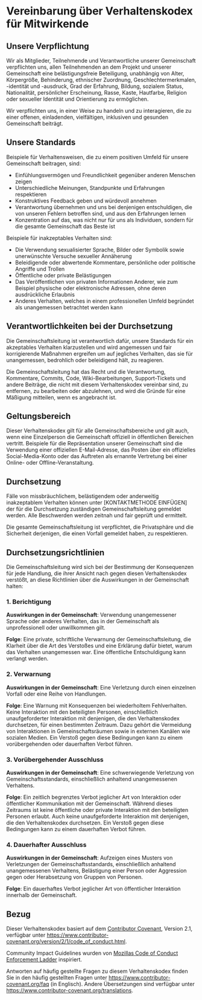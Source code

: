 # Vereinbarung über Verhaltenskodex für Mitwirkende

## Unsere Verpflichtung

Wir als Mitglieder, Teilnehmende und Verantwortliche unserer Gemeinschaft
verpflichten uns, allen Teilnehmenden an dem Projekt und unserer Gemeinschaft
eine belästigungsfreie Beteiligung, unabhängig von Alter, Körpergröße,
Behinderung, ethnischer Zuordnung, Geschlechtermerkmalen, -identität und
-ausdruck, Grad der Erfahrung, Bildung, sozialem Status, Nationalität,
persönlicher Erscheinung, Rasse, Kaste, Hautfarbe, Religion oder sexueller
Identität und Orientierung zu ermöglichen.

Wir verpflichten uns, in einer Weise zu handeln und zu interagieren, die zu
einer offenen, einladenden, vielfältigen, inklusiven und gesunden Gemeinschaft
beiträgt.

## Unsere Standards

Beispiele für Verhaltensweisen, die zu einem positiven Umfeld für unsere
Gemeinschaft beitragen, sind:

- Einfühlungsvermögen und Freundlichkeit gegenüber anderen Menschen zeigen
- Unterschiedliche Meinungen, Standpunkte und Erfahrungen respektieren
- Konstruktives Feedback geben und würdevoll annehmen
- Verantwortung übernehmen und uns bei denjenigen entschuldigen, die von
  unseren Fehlern betroffen sind, und aus den Erfahrungen lernen
- Konzentration auf das, was nicht nur für uns als Individuen, sondern für die
  gesamte Gemeinschaft das Beste ist

Beispiele für inakzeptables Verhalten sind:

- Die Verwendung sexualisierter Sprache, Bilder oder Symbolik sowie
  unerwünschte Versuche sexueller Annäherung
- Beleidigende oder abwertende Kommentare, persönliche oder politische Angriffe
  und Trollen
- Öffentliche oder private Belästigungen
- Das Veröffentlichen von privaten Informationen Anderer, wie zum Beispiel
  physische oder elektronische Adressen, ohne deren ausdrückliche Erlaubnis
- Anderes Verhalten, welches in einem professionellen Umfeld begründet als
  unangemessen betrachtet werden kann

## Verantwortlichkeiten bei der Durchsetzung

Die Gemeinschaftsleitung ist verantwortlich dafür, unsere Standards für ein
akzeptables Verhalten klarzustellen und wird angemessen und fair
korrigierende Maßnahmen ergreifen um auf jegliches Verhalten, das sie für
unangemessen, bedrohlich oder beleidigend hält, zu reagieren.

Die Gemeinschaftsleitung hat das Recht und die Verantwortung, Kommentare,
Commits, Code, Wiki-Bearbeitungen, Support-Tickets und andere Beiträge, die
nicht mit diesem Verhaltenskodex vereinbar sind, zu entfernen, zu bearbeiten
oder abzulehnen, und wird die Gründe für eine Mäßigung mitteilen, wenn es
angebracht ist.

## Geltungsbereich

Dieser Verhaltenskodex gilt für alle Gemeinschaftsbereiche und gilt auch, wenn
eine Einzelperson die Gemeinschaft offiziell in öffentlichen Bereichen
vertritt. Beispiele für die Repräsentation unserer Gemeinschaft sind die
Verwendung einer offiziellen E-Mail-Adresse, das Posten über ein offizielles
Social-Media-Konto oder das Auftreten als ernannte Vertretung bei einer Online-
oder Offline-Veranstaltung.

## Durchsetzung

Fälle von missbräuchlichem, belästigendem oder anderweitig inakzeptablem
Verhalten können unter [KONTAKTMETHODE EINFÜGEN] der für die Durchsetzung
zuständigen Gemeinschaftsleitung gemeldet werden. Alle Beschwerden werden
zeitnah und fair geprüft und ermittelt.

Die gesamte Gemeinschaftsleitung ist verpflichtet, die Privatsphäre und die
Sicherheit derjenigen, die einen Vorfall gemeldet haben, zu respektieren.

## Durchsetzungsrichtlinien

Die Gemeinschaftsleitung wird sich bei der Bestimmung der Konsequenzen für
jede Handlung, die ihrer Ansicht nach gegen diesen Verhaltenskodex verstößt, an
diese Richtlinien über die Auswirkungen in der Gemeinschaft halten:

### 1. Berichtigung

**Auswirkungen in der Gemeinschaft**: Verwendung unangemessener Sprache oder
anderes Verhalten, das in der Gemeinschaft als unprofessionell oder
unwillkommen gilt.

**Folge**: Eine private, schriftliche Verwarnung der Gemeinschaftsleitung,
die Klarheit über die Art des Verstoßes und eine Erklärung dafür bietet, warum
das Verhalten unangemessen war. Eine öffentliche Entschuldigung kann verlangt
werden.

### 2. Verwarnung

**Auswirkungen in der Gemeinschaft**: Eine Verletzung durch einen einzelnen
Vorfall oder eine Reihe von Handlungen.

**Folge**: Eine Warnung mit Konsequenzen bei wiederholtem Fehlverhalten. Keine
Interaktion mit den beteiligten Personen, einschließlich unaufgeforderter
Interaktion mit denjenigen, die den Verhaltenskodex durchsetzen, für einen
bestimmten Zeitraum. Dazu gehört die Vermeidung von Interaktionen in
Gemeinschaftsräumen sowie in externen Kanälen wie sozialen Medien. Ein Verstoß
gegen diese Bedingungen kann zu einem vorübergehenden oder dauerhaften Verbot
führen.

### 3. Vorübergehender Ausschluss

**Auswirkungen in der Gemeinschaft**: Eine schwerwiegende Verletzung von
Gemeinschaftsstandards, einschließlich anhaltend unangemessenen Verhaltens.

**Folge**: Ein zeitlich begrenztes Verbot jeglicher Art von Interaktion oder
öffentlicher Kommunikation mit der Gemeinschaft. Während dieses Zeitraums ist
keine öffentliche oder private Interaktion mit den beteiligten Personen erlaubt.
Auch keine unaufgeforderte Interaktion mit denjenigen, die den Verhaltenskodex
durchsetzen. Ein Verstoß gegen diese Bedingungen kann zu einem dauerhaften
Verbot führen.

### 4. Dauerhafter Ausschluss

**Auswirkungen in der Gemeinschaft**: Aufzeigen eines Musters von Verletzungen
der Gemeinschaftsstandards, einschließlich anhaltend unangemessenen Verhaltens,
Belästigung einer Person oder Aggression gegen oder Herabsetzung von Gruppen
von Personen.

**Folge**: Ein dauerhaftes Verbot jeglicher Art von öffentlicher Interaktion
innerhalb der Gemeinschaft.

## Bezug

Dieser Verhaltenskodex basiert auf dem [Contributor Covenant][homepage],
Version 2.1, verfügbar unter
[https://www.contributor-covenant.org/version/2/1/code_of_conduct.html][v2.1].

Community Impact Guidelines wurden von
[Mozillas Code of Conduct Enforcement Ladder][mozilla] inspiriert.

Antworten auf häufig gestellte Fragen zu diesem Verhaltenskodex finden Sie in
den häufig gestellten Fragen unter <https://www.contributor-covenant.org/faq>
(in Englisch). Andere Übersetzungen sind verfügbar unter
<https://www.contributor-covenant.org/translations>.

[homepage]: https://www.contributor-covenant.org
[v2.1]: https://www.contributor-covenant.org/version/2/1/code_of_conduct.html
[mozilla]: https://github.com/mozilla/inclusion

